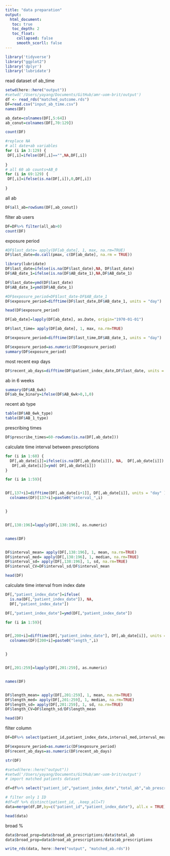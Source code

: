 ```yaml
---
title: "data preparation"
output: 
  html_document:
   toc: true
   toc_depth: 2
   toc_float:
     collapsed: false
     smooth_scorll: false
---
```


```r
library('tidyverse')
library("ggplot2")
library('dplyr')
library('lubridate')
```

read dataset of ab_time
```r
setwd(here::here("output"))
#setwd('/Users/yayang/Documents/GitHub/amr-uom-brit/output')
df <- read_rds("matched_outcome.rds")
DF=read.csv("input_ab_time.csv")
names(DF)

ab_date=colnames(DF[,5:64])
ab_conut=colnames(DF[,70:129])

count(DF)

```


```r
#replace NA
# all date+ab variables 
for (i in 3:129) {
 DF[,i]=ifelse(DF[,i]=="",NA,DF[,i])
 
}
# all 60 ab counts+AB_0
for (i in 69:129) {
 DF[,i]=ifelse(is.na(DF[,i]),0,DF[,i])
 
}
```

all ab
```r
DF$all_ab=rowSums(DF[,ab_conut])
```

filter ab users
```r
DF=DF%>% filter(all_ab>0)
count(DF)
```

exposure period
```r
#DF$last_date= apply(DF[ab_date], 1, max, na.rm=TRUE)
DF$last_date=do.call(pmax, c(DF[ab_date], na.rm = TRUE))

```



```r
library(lubridate)
DF$last_date=ifelse(is.na(DF$last_date),NA, DF$last_date)
DF$AB_date_1=ifelse(is.na(DF$AB_date_1),NA,DF$AB_date_1)

DF$last_date=ymd(DF$last_date)
DF$AB_date_1=ymd(DF$AB_date_1)

#DF$exposure_period=DF$last_date-DF$AB_date_1
DF$exposure_period=difftime(DF$last_date,DF$AB_date_1, units = "day")

head(DF$exposure_period)
```

```r

DF[ab_date]=lapply(DF[ab_date], as.Date, origin="1970-01-01")

DF$last_time= apply(DF[ab_date], 1, max, na.rm=TRUE)

DF$exposure_period=difftime(DF$last_time,DF$AB_date_1, units = "day")

DF$exposure_period=as.numeric(DF$exposure_period)
summary(DF$exposure_period)
```

most recent exp days
```r
DF$recent_ab_days=difftime(DF$patient_index_date,DF$last_date, units = "day")
```

ab in 6 weeks
```r
summary(DF$AB_6wk)
DF$ab_6w_binary=ifelse(DF$AB_6wk>0,1,0)

```

recent ab type
```r
table(DF$AB_6wk_type)
table(DF$AB_1_type)
```


prescribing times
```r
DF$prescribe_times=60-rowSums(is.na(DF[,ab_date]))
```



calculate time interval between prescriptions

```r

for (i in 1:60) {
  DF[,ab_date[i]]=ifelse(is.na(DF[,ab_date[i]]), NA,  DF[,ab_date[i]])
   DF[,ab_date[i]]=ymd( DF[,ab_date[i]])
}


```

```r
for (i in 1:59){


DF[,137+i]=difftime(DF[,ab_date[i+1]], DF[,ab_date[i]], units = "day" )
  colnames(DF)[137+i]=paste0("interval_",i)


}


DF[,138:196]=lapply(DF[,138:196], as.numeric)


names(DF)


DF$interval_mean= apply(DF[,138:196], 1, mean, na.rm=TRUE)
DF$interval_med= apply(DF[,138:196], 1, median, na.rm=TRUE)
DF$interval_sd= apply(DF[,138:196], 1, sd, na.rm=TRUE)
DF$interval_CV=DF$interval_sd/DF$interval_mean

head(DF)
```




calculate time interval from index date
```r
DF[,"patient_index_date"]=ifelse(
  is.na(DF[,"patient_index_date"]), NA, 
  DF[,"patient_index_date"])

DF[,"patient_index_date"]=ymd(DF[,"patient_index_date"])


```


```r
for (i in 1:59){


DF[,200+i]=difftime(DF[,"patient_index_date"], DF[,ab_date[i]], units = "day" )
  colnames(DF)[200+i]=paste0("length_",i)


}


DF[,201:259]=lapply(DF[,201:259], as.numeric)


names(DF)


DF$length_mean= apply(DF[,201:259], 1, mean, na.rm=TRUE)
DF$length_med= apply(DF[,201:259], 1, median, na.rm=TRUE)
DF$length_sd= apply(DF[,201:259], 1, sd, na.rm=TRUE)
DF$length_CV=DF$length_sd/DF$length_mean

head(DF)
```

filter column
```r


DF=DF%>% select(patient_id,patient_index_date,interval_med,interval_mean,interval_sd,interval_CV,prescribe_times,AB_6wk_type,,AB_6wk,ab_6w_binary,AB_1_type,recent_ab_days,exposure_period,length_mean,length_med,length_sd,length_CV)

DF$exposure_period=as.numeric(DF$exposure_period)
DF$recent_ab_days=as.numeric(DF$recent_ab_days)

str(DF)
```



```r
#setwd(here::here("output"))
#setwd('/Users/yayang/Documents/GitHub/amr-uom-brit/output')
# import matched patients dataset

df=df%>% select("patient_id","patient_index_date","total_ab","ab_prescriptions","broad_ab_prescriptions","ab_types","case","subclass",)

# filter only 1 ID
#df=df %>% distinct(patient_id, .keep_all=T)
data=merge(df,DF,by=c("patient_id","patient_index_date"), all.x = TRUE)

head(data)
```

broad %
```r
data$broad_prop=data$broad_ab_prescriptions/data$total_ab
data$broad_prop=data$broad_ab_prescriptions/data$ab_prescriptions

```

```r
write_rds(data, here::here("output", "matched_ab.rds"))
```

